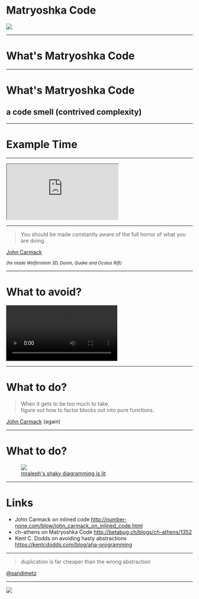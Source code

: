

<Head>
  <title>Matryoshka Code</title>
</Head>

# Matryoshka Code

![](https://images-na.ssl-images-amazon.com/images/I/5186qD8N%2BpL._SX466_.jpg)

---

# What's Matryoshka Code

---

# What's Matryoshka Code

## a code smell (contrived complexity)

---

# Example Time

---

<iframe
  src="https://codesandbox.io/embed/bad-matryoshka-code-dont-judge-me-its-for-education-purposes-only-2-fcpl8?fontsize=14&hidenavigation=1&theme=dark"
  style={{
    overflow: "hidden",
    width: "90%",
    height: "90%",
    border: "none",
    borderRadius: "4px",
    backgroundColor: "#111",
    boxShadow:
      "0 1px 2px rgba(0,0,0,0.07), 0 2px 4px rgba(0,0,0,0.07), 0 4px 8px rgba(0,0,0,0.07), 0 8px 16px rgba(0,0,0,0.07),0 16px 32px rgba(0,0,0,0.07), 0 32px 64px rgba(0,0,0,0.07)",
  }}
  title="bad-matryoshka-code-dont-judge-me-its-for-education-purposes-only-2"
  allow="accelerometer; ambient-light-sensor; camera; encrypted-media; geolocation; gyroscope; hid; microphone; midi; payment; usb; vr"
  sandbox="allow-forms allow-modals allow-popups allow-presentation allow-same-origin allow-scripts"
></iframe>

---

> You should be made constantly aware of the full horror of what you are doing.

[John Carmack](https://twitter.com/ID_AA_Carmack)

<small>

_(he made Wolfenstein 3D, Doom, Quake and Oculus Rift)_

</small>

---

# What to avoid?


<video controls preload="auto">
  <source src={videoSrc} type="video/mp4" />
</video>

---

# What to do?

> When it gets to be too much to take, <br />
> figure out how to factor blocks out into pure functions.

[John Carmack](https://twitter.com/ID_AA_Carmack) (again)

---

# What to do?


<figure style={{ textAlign: 'center'}}>

<img src={inlineAbstractSrc} />

<figcaption style={{ fontSize: "1rem" }}>
  <a href="https://mrale.ph/blog/2012/11/25/shaky-diagramming.html">
    mraleph's shaky diagramming is lit
  </a>
</figcaption>

</figure>

---

# Links

- John Carmack on inlined code
  http://number-none.com/blow/john_carmack_on_inlined_code.html
- ch-athens on Matryoshka Code
  http://betabug.ch/blogs/ch-athens/1352
- Kent C. Dodds on avoiding hasty abstractions
  https://kentcdodds.com/blog/aha-programming

---

<!-- tldr -->

> duplication is far cheaper than the wrong abstraction

[@sandimetz](https://twitter.com/sandimetz)

---

<!-- thanks -->

![](https://media2.giphy.com/media/l3q2wJsC23ikJg9xe/giphy.gif)


<GithubCorner href="https://github.com/hasparus/matryoshka-code" />
